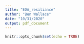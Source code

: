 ```yaml
---
title: "EDA_resiliance"
author: "Ben Wallace"
date: "10/31/2020"
output: pdf_document
---
```


```r
knitr::opts_chunk$set(echo = TRUE)
```

